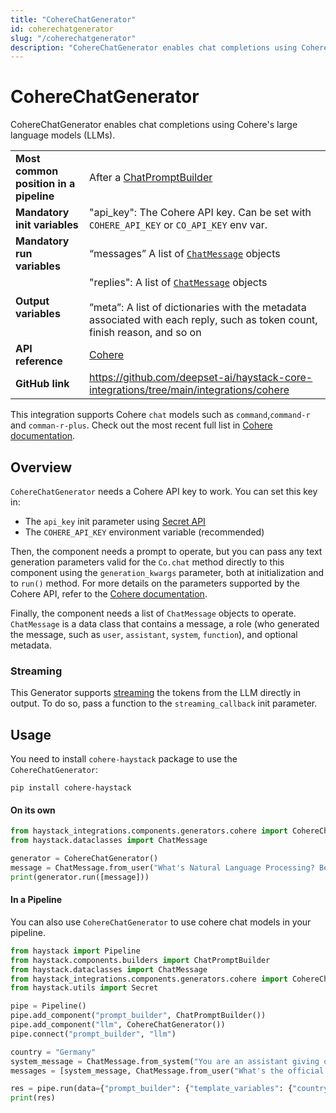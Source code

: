 ```yaml
---
title: "CohereChatGenerator"
id: coherechatgenerator
slug: "/coherechatgenerator"
description: "CohereChatGenerator enables chat completions using Cohere's large language models (LLMs)."
---
```


# CohereChatGenerator

CohereChatGenerator enables chat completions using Cohere's large language models (LLMs).

|  |  |
| --- | --- |
| **Most common position in a pipeline** | After a [ChatPromptBuilder](/docs/pipeline-components/builders/chatpromptbuilder.mdx) |
| **Mandatory init variables** | "api_key": The Cohere API key. Can be set with `COHERE_API_KEY` or `CO_API_KEY` env var. |
| **Mandatory run variables** | “messages” A list of [`ChatMessage`](/docs/concepts/data-classes.mdx#chatmessage)  objects |
| **Output variables** | "replies": A list of [`ChatMessage`](/docs/concepts/data-classes.mdx#chatmessage)  objects  <br /> <br />”meta”: A list of dictionaries with the metadata associated with each reply, such as token count, finish reason, and so on |
| **API reference** | [Cohere](/reference/integrations-cohere) |
| **GitHub link** | https://github.com/deepset-ai/haystack-core-integrations/tree/main/integrations/cohere |

This integration supports Cohere `chat` models such as `command`,`command-r` and `comman-r-plus`. Check out the most recent full list in [Cohere documentation](https://docs.cohere.com/reference/chat).

## Overview

`CohereChatGenerator` needs a Cohere API key to work. You can set this key in:

- The `api_key` init parameter using [Secret API](../../concepts/secret-management.mdx)
- The `COHERE_API_KEY` environment variable (recommended)

Then, the component needs a prompt to operate, but you can pass any text generation parameters valid for the `Co.chat` method directly to this component using the `generation_kwargs` parameter, both at initialization and to `run()` method. For more details on the parameters supported by the Cohere API, refer to the [Cohere documentation](https://docs.cohere.com/reference/chat).

Finally, the component needs a list of `ChatMessage` objects to operate. `ChatMessage` is a data class that contains a message, a role (who generated the message, such as `user`, `assistant`, `system`, `function`), and optional metadata.

### Streaming

This Generator supports [streaming](guides-to-generators/choosing-the-right-generator.mdx#streaming-support) the tokens from the LLM directly in output. To do so, pass a function to the `streaming_callback` init parameter.

## Usage

You need to install `cohere-haystack` package to use the  `CohereChatGenerator`:

```shell
pip install cohere-haystack
```

#### On its own

```python
from haystack_integrations.components.generators.cohere import CohereChatGenerator
from haystack.dataclasses import ChatMessage

generator = CohereChatGenerator()
message = ChatMessage.from_user("What's Natural Language Processing? Be brief.")
print(generator.run([message]))
```

#### In a Pipeline

You can also use `CohereChatGenerator` to use cohere chat models in your pipeline.

```python
from haystack import Pipeline
from haystack.components.builders import ChatPromptBuilder
from haystack.dataclasses import ChatMessage
from haystack_integrations.components.generators.cohere import CohereChatGenerator
from haystack.utils import Secret

pipe = Pipeline()
pipe.add_component("prompt_builder", ChatPromptBuilder())
pipe.add_component("llm", CohereChatGenerator())
pipe.connect("prompt_builder", "llm")

country = "Germany"
system_message = ChatMessage.from_system("You are an assistant giving out valuable information to language learners.")
messages = [system_message, ChatMessage.from_user("What's the official language of {{ country }}?")]

res = pipe.run(data={"prompt_builder": {"template_variables": {"country": country}, "template": messages}})
print(res)

```
